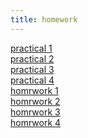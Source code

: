 ```yaml
---
title: homework
---
```

<html lang="zh-CN">
<head>
    <meta charset="UTF-8">
    <meta name="viewport" content="width=device-width, initial-scale=1.0">
    <title>作业跳转示例</title>
</head>

    <a href="https://github.com/YangMuyi1102/homework/blob/main/practical%201.ipynb" target="_blank">practical 1</a><br>
    <a href="https://github.com/YangMuyi1102/homework/blob/main/practical%202.ipynb" target="_blank">practical 2</a><br>
    <a href="https://github.com/YangMuyi1102/homework/blob/main/practical%203.ipynb" target="_blank">practical 3</a><br>
    <a href="https://github.com/YangMuyi1102/homework/blob/main/practical%204.ipynb" target="_blank">practical 4</a><br>
    <a href="https://github.com/YangMuyi1102/homework/blob/main/yang%20muyi%201.ipynb" target="_blank">homrwork 1</a><br>
    <a href="https://github.com/YangMuyi1102/homework/blob/main/yang%20muyi%202.ipynb" target="_blank">homrwork 2</a><br>
    <a href="https://github.com/YangMuyi1102/homework/blob/main/yang%20muyi%203.ipynb" target="_blank">homrwork 3</a><br>
    <a href="https://github.com/YangMuyi1102/homework/blob/main/yang%20muyi%204.ipynb" target="_blank">homrwork 4</a><br>
    <!-- 
    注意：
    1. 这里的 href 属性直接指定了要跳转的网页 URL。
    2. target="_blank" 表示在新窗口或新标签页中打开链接（可选）。
    3. 如果不想在新窗口打开，可以移除 target="_blank"。
    -->
</body>
</html>
